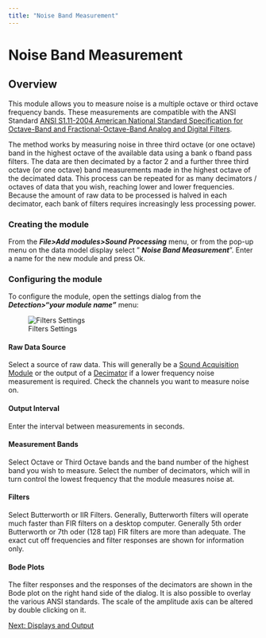 ```yaml
---
title: "Noise Band Measurement"
---
```

Noise Band Measurement
======================

Overview
--------

  

This module allows you to measure noise is a multiple octave or third octave frequency bands. These measurements are compatible with the ANSI Standard [ANSI S1.11-2004 American National Standard Specification for Octave-Band and Fractional-Octave-Band Analog and Digital Filters](http://scitation.aip.org/content/asa/standard/ansi/ASASTD.ANSI.ASA.S1.11).

The method works by measuring noise in three third octave (or one octave) band in the highest octave of the available data using a bank o fband pass filters. The data are then decimated by a factor 2 and a further three third octave (or one octave) band measurements made in the highest octave of the decimated data. This process can be repeated for as many decimators / octaves of data that you wish, reaching lower and lower frequencies. Because the amount of raw data to be processed is halved in each decimator, each bank of filters requires increasingly less processing power.

### Creating the module

From the _**File>Add modules>Sound Processing**_ menu, or from the pop-up menu on the data model display select " _**Noise Band Measurement**_". Enter a name for the new module and press Ok.

### Configuring the module

To configure the module, open the settings dialog from the _**Detection>"your module name"**_ menu:

  
![Filters Settings](Images/NoiseBandDialog.png)  

#### Raw Data Source

Select a source of raw data. This will generally be a [Sound Acquisition Module](../../AcquisitionHelp/docs/AcquisitionOverview.html) or the output of a [Decimator](../../decimatorHelp/docs/decimator_decimator.html) if a lower frequency noise measurement is required. Check the channels you want to measure noise on.

  

#### Output Interval

Enter the interval between measurements in seconds.

  

#### Measurement Bands

Select Octave or Third Octave bands and the band number of the highest band you wish to measure. Select the number of decimators, which will in turn control the lowest frequency that the module measures noise at.

  

#### Filters

Select Butterworth or IIR Filters. Generally, Butterworth filters will operate much faster than FIR filters on a desktop computer. Generally 5th order Butterworth or 7th oder (128 tap) FIR filters are more than adequate. The exact cut off frequencies and filter responses are shown for information only.

  

#### Bode Plots

The filter responses and the responses of the decimators are shown in the Bode plot on the right hand side of the dialog. It is also possible to overlay the various ANSI standards. The scale of the amplitude axis can be altered by double clicking on it.

  

[Next: Displays and Output](NoiseBandDisplays.html)
